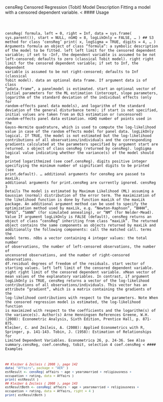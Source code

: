 censReg Censored Regression (Tobit) Model
Description
Fitting a model with a censored dependent variable.
<
#### Usage
<pre><code>

censReg( formula, left = 0, right = Inf, data = sys.frame( sys.parent()),
start = NULL, nGHQ = 8, logLikOnly = FALSE, ... )
## S3 method for class 'censReg'
print( x, logSigma = TRUE, digits = 4, ... )
Arguments
formula an object of class "formula": a symbolic description of the model to be fitted.
left left limit for the censored dependent variable; if set to -Inf, the dependent variable
is assumed to be not left-censored; defaults to zero (classical Tobit model).
right right limit for the censored dependent variable; if set to Inf, the dependent
variable is assumed to be not right-censored; defaults to Inf (classical Tobit
model).
data an optional data frame. If argument data is of class "pdata.frame", a panelmodel
is estimated.
start an optional vector of initial parameters for the ML estimation (intercept, slope
parameters, logarithm of the standard deviation of the individual effects (only
for random-effects panel data models), and logarithm of the standard deviation
of the general disturbance term); if start is not specified, initial values are taken
from an OLS estimation or (uncensored) random-effects panel data estimation.
nGHQ number of points used in the Gauss-Hermite quadrature, which is used to compute
the log-likelihood value in case of the random effects model for panel data.
logLikOnly logical. If TRUE, the model is not estimated but the log-likelihood contributions
of all observations/individuals and the corresponding gradients calculated at the
parameters specified by argument start are returned.
x object of class censReg (returned by censReg).
logSigma logical value indicating whether the variance(s) of the model should be printed
logarithmized (see coef.censReg).
digits positive integer specifiying the minimum number of significant digits to be printed
(see print.default).
... additional arguments for censReg are passed to maxLik; additional arguments
for print.censReg are currently ignored.
censReg 3
Details
The model is estimated by Maximum Likelihood (ML) assuming a Gaussian (normal) distribution
of the error term. The maximization of the likelihood function is done by function maxLik of the
maxLik package. An additional argument method can be used to specify the optimization method
used by maxLik, e.g.\ "Newton-Raphson", "BHHH", "BFGS", "SANN" (for simulated annealing), or
"NM" (for Nelder-Mead).
Value
If argument logLikOnly is FALSE (default), censReg returns an object of class "censReg" inheriting
from class "maxLik". The returned object contains the same components as objects returned by
maxLik and additionally the following components:
call the matched call.
terms the model terms.
nObs a vector containing 4 integer values: the total number of observations, the number
of left-censored observations, the number of uncensored observations, and
the number of right-censored observations.
df.residual degrees of freedom of the residuals.
start vector of starting values.
left left limit of the censored dependent variable.
right right limit of the censored dependent variable.
xMean vector of mean values of the explanatory variables.
In contrast, if argument logLikOnly is TRUE, censReg returns a vector of the log-likelihood contributions
of all observations/individuals. This vector has an attribute "gradient", which is a matrix
containing the gradients of the log-likelihood contributions with respect to the parameters.
Note
When the censored regression model is estimated, the log-likelihood function is maximized with
respect to the coefficients and the logarithm(s) of the variance(s).
Author(s)
Arne Henningsen
References
Greene, W.H. (2008): Econometric Analysis, Sixth Edition, Prentice Hall, p. 871-875.
Kleiber, C. and Zeileis, A. (2008): Applied Econometrics with R, Springer, p. 141-143.
Tobin, J. (1958): Estimation of Relationships for Limited Dependent Variables. Econometrica 26,
p. 24-36.
See Also
summary.censReg, coef.censReg, tobit, selection
4 coef.censReg
<
#### Examples
```r
## Kleiber & Zeileis ( 2008 ), page 142
data( "Affairs", package = "AER" )
estResult <- censReg( affairs ~ age + yearsmarried + religiousness +
occupation + rating, data = Affairs )
print( estResult )
## Kleiber & Zeileis ( 2008 ), page 143
estResultBoth <- censReg( affairs ~ age + yearsmarried + religiousness +
occupation + rating, data = Affairs, right = 4 )
print( estResultBoth )

```

